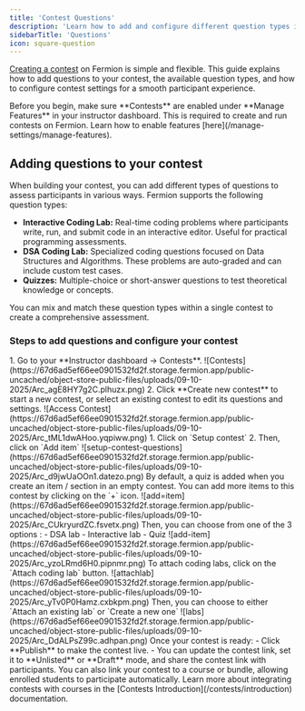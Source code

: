 ```yaml
---
title: 'Contest Questions'
description: 'Learn how to add and configure different question types in your Fermion contest, including interactive coding labs, DSA coding labs, and quizzes.'
sidebarTitle: 'Questions'
icon: square-question
---
```


[Creating a contest](/contests/set-up-contest) on Fermion is simple and flexible. This guide explains how to add questions to your contest, the available question types, and how to configure contest settings for a smooth participant experience.

<Info>
Before you begin, make sure **Contests** are enabled under **Manage Features** in your instructor dashboard. This is required to create and run contests on Fermion. Learn how to enable features [here](/manage-settings/manage-features).
</Info>

## Adding questions to your contest

When building your contest, you can add different types of questions to assess participants in various ways. Fermion supports the following question types:

- **Interactive Coding Lab:** Real-time coding problems where participants write, run, and submit code in an interactive editor. Useful for practical programming assessments.
- **DSA Coding Lab:** Specialized coding questions focused on Data Structures and Algorithms. These problems are auto-graded and can include custom test cases.
- **Quizzes:** Multiple-choice or short-answer questions to test theoretical knowledge or concepts.

You can mix and match these question types within a single contest to create a comprehensive assessment.

### Steps to add questions and configure your contest

<Steps>

  <Step title="Navigate to contests">
    1. Go to your **Instructor dashboard → Contests**.
    ![Contests](https://67d6ad5ef66ee0901532fd2f.storage.fermion.app/public-uncached/object-store-public-files/uploads/09-10-2025/Arc_agE8HY7g2C.plhuzx.png)
    2. Click **Create new contest** to start a new contest, or select an existing contest to edit its questions and settings.
    ![Access Contest](https://67d6ad5ef66ee0901532fd2f.storage.fermion.app/public-uncached/object-store-public-files/uploads/09-10-2025/Arc_tML1dwAHoo.yqpiww.png)
  </Step>

  <Step title="Set up questions">
    1. Click on `Setup contest`
    2. Then, click on `Add item`
    ![setup-contest-questions](https://67d6ad5ef66ee0901532fd2f.storage.fermion.app/public-uncached/object-store-public-files/uploads/09-10-2025/Arc_d9jwUaOOn1.datezo.png)
  </Step>

  <Step title="Add more items to the contest">
    By default, a quiz is added when you create an item / section in an empty contest. You can add more items to this contest by clicking on the `+` icon.
    ![add=item](https://67d6ad5ef66ee0901532fd2f.storage.fermion.app/public-uncached/object-store-public-files/uploads/09-10-2025/Arc_CUkryurdZC.fsvetx.png)
    Then, you can choose from one of the 3 options :
    - DSA lab
    - Interactive lab
    - Quiz
    ![add-item](https://67d6ad5ef66ee0901532fd2f.storage.fermion.app/public-uncached/object-store-public-files/uploads/09-10-2025/Arc_yzoLRmd6H0.pipnmr.png)

  </Step>

  <Step title="Link or create the labs">
    To attach coding labs, click on the `Attach coding lab` button.
    ![attachlab](https://67d6ad5ef66ee0901532fd2f.storage.fermion.app/public-uncached/object-store-public-files/uploads/09-10-2025/Arc_yTv0P0Hamz.cxbkpm.png)
    Then, you can choose to either `Attach an existing lab` or `Create a new one`
    ![labs](https://67d6ad5ef66ee0901532fd2f.storage.fermion.app/public-uncached/object-store-public-files/uploads/09-10-2025/Arc_DdALPsZ99c.adhpan.png)

  </Step>

  <Step title="Publish and share Your contest">
    Once your contest is ready:
    - Click **Publish** to make the contest live.
    - You can update the contest link, set it to **Unlisted** or **Draft** mode, and share the contest link with participants.

<Info>
You can also link your contest to a course or bundle, allowing enrolled students to participate automatically. Learn more about integrating contests with courses in the [Contests Introduction](/contests/introduction) documentation.
</Info>
  </Step>

</Steps>